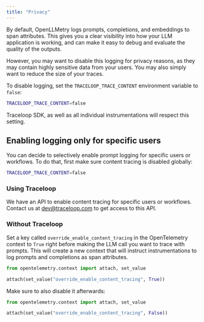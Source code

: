 ```yaml
---
title: "Privacy"
---
```


By default, OpenLLMetry logs prompts, completions, and embeddings to span attributes.
This gives you a clear visibility into how your LLM application is working, and can make it easy to debug and evaluate the quality of the outputs.

However, you may want to disable this logging for privacy reasons, as they may contain highly sensitive data from your users.
You may also simply want to reduce the size of your traces.

To disable logging, set the `TRACELOOP_TRACE_CONTENT` environment variable to `false`:

```bash
TRACELOOP_TRACE_CONTENT=false
```

Traceloop SDK, as well as all individual instrumentations will respect this setting.

## Enabling logging only for specific users

You can decide to selectively enable prompt logging for specific users or workflows.
To do that, first make sure content tracing is disabled globally:

```bash
TRACELOOP_TRACE_CONTENT=false
```

### Using Traceloop

We have an API to enable content tracing for specific users or workflows.
Contact us at dev@traceloop.com to get access to this API.

### Without Traceloop

Set a key called `override_enable_content_tracing` in the OpenTelemetry context to `True` right before making the LLM call
you want to trace with prompts.
This will create a new context that will instruct instrumentations to log prompts and completions as span attributes.

```python Python
from opentelemetry.context import attach, set_value

attach(set_value("override_enable_content_tracing", True))
```

Make sure to also disable it afterwards:

```python Python
from opentelemetry.context import attach, set_value

attach(set_value("override_enable_content_tracing", False))
```
